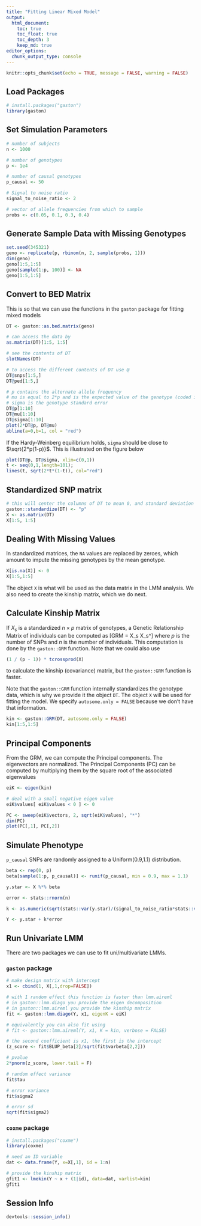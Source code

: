 ```yaml
---
title: "Fitting Linear Mixed Model"
output:
  html_document:
    toc: true
    toc_float: true
    toc_depth: 3
    keep_md: true
editor_options: 
  chunk_output_type: console
---
```


```r
knitr::opts_chunk$set(echo = TRUE, message = FALSE, warning = FALSE)
```

## Load Packages

```r
# install.packages("gaston")
library(gaston)
```


## Set Simulation Parameters

```r
# number of subjects
n <- 1000

# number of genotypes
p <- 1e4

# number of causal genotypes
p_causal <- 50

# Signal to noise ratio
signal_to_noise_ratio <- 2

# vector of allele frequencies from which to sample
probs <- c(0.05, 0.1, 0.3, 0.4)
```

## Generate Sample Data with Missing Genotypes

```r
set.seed(345321)
geno <- replicate(p, rbinom(n, 2, sample(probs, 1)))
dim(geno)
geno[1:5,1:5]
geno[sample(1:p, 100)] <- NA
geno[1:5,1:5]
```


## Convert to BED Matrix

This is so that we can use the functions in the `gaston` package for fitting mixed models

```r
DT <- gaston::as.bed.matrix(geno)

# can access the data by 
as.matrix(DT)[1:5, 1:5]

# see the contents of DT
slotNames(DT)

# to access the different contents of DT use @ 
DT@snps[1:5,]
DT@ped[1:5,]

# p contains the alternate allele frequency 
# mu is equal to 2*p and is the expected value of the genotype (coded in 0, 1, 2)
# sigma is the genotype standard error
DT@p[1:10]
DT@mu[1:10]
DT@sigma[1:10]
plot(2*DT@p, DT@mu)
abline(a=0,b=1, col = "red")
```

If the Hardy-Weinberg equilibrium holds, `sigma` should be close to $\sqrt{2*p(1-p)}$. This is illustrated on the figure below


```r
plot(DT@p, DT@sigma, xlim=c(0,1))
t <- seq(0,1,length=101);
lines(t, sqrt(2*t*(1-t)), col="red")
```

## Standardized SNP matrix

```r
# this will center the columns of DT to mean 0, and standard deviation sqrt(2p(1-p))
gaston::standardize(DT) <- "p"
X <- as.matrix(DT)
X[1:5, 1:5]
```

## Dealing With Missing Values

In standardized matrices, the `NA` values are replaced by zeroes, which amount to impute the missing genotypes by the mean genotype.

```r
X[is.na(X)] <- 0
X[1:5,1:5]
```

The object `X` is what will be used as the data matrix in the LMM analysis. We also need to create the kinship matrix, which we do next.


## Calculate Kinship Matrix

If $X_s$ is a standardized $n \times p$ matrix of genotypes, a Genetic Relationship Matrix of individuals can be computed as \[GRM = \frac{1}{p-1} X_s X_s^\top\] where $p$ is the number of SNPs and $n$ is the number of individuals. This computation is done by the `gaston::GRM` function. Note that we could also use 

```r
(1 / (p - 1)) * tcrossprod(X)
```

to calculate the kinship (covariance) matrix, but the `gaston::GRM` function is faster.  

Note that the `gaston::GRM` function internally standardizes the genotype data, which is why we provide it the object `DT`. The object `X` will be used for fitting the model. We specify `autosome.only = FALSE` because we don't have that information.


```r
kin <- gaston::GRM(DT, autosome.only = FALSE)
kin[1:5,1:5]
```


## Principal Components

From the GRM, we can compute the Principal components. The eigenvectors are normalized. The Principal Components (PC) can be computed by multiplying them by the square root of the associated eigenvalues

```r
eiK <- eigen(kin)

# deal with a small negative eigen value
eiK$values[ eiK$values < 0 ] <- 0

PC <- sweep(eiK$vectors, 2, sqrt(eiK$values), "*")
dim(PC)
plot(PC[,1], PC[,2])
```



## Simulate Phenotype

`p_causal` SNPs are randomly assigned to a Uniform(0.9,1.1) distribution. 

```r
beta <- rep(0, p)
beta[sample(1:p, p_causal)] <- runif(p_causal, min = 0.9, max = 1.1)

y.star <- X %*% beta 

error <- stats::rnorm(n)

k <- as.numeric(sqrt(stats::var(y.star)/(signal_to_noise_ratio*stats::var(error))))

Y <- y.star + k*error
```


## Run Univariate LMM

There are two packages we can use to fit uni/multivariate LMMs.

### `gaston` package


```r
# make design matrix with intercept
x1 <- cbind(1, X[,1,drop=FALSE])

# with 1 random effect this function is faster than lmm.aireml
# in gaston::lmm.diago you provide the eigen decomposition 
# in gaston::lmm.aireml you provide the kinship matrix
fit <- gaston::lmm.diago(Y, x1, eigenK = eiK)

# equivalently you can also fit using 
# fit <- gaston::lmm.aireml(Y, x1, K = kin, verbose = FALSE)

# the second coefficient is x1, the first is the intercept
(z_score <- fit$BLUP_beta[2]/sqrt(fit$varbeta[2,2]))

# pvalue
2*pnorm(z_score, lower.tail = F)

# random effect variance
fit$tau

# error variance
fit$sigma2

# error sd
sqrt(fit$sigma2)

```


### `coxme` package


```r
# install.packages("coxme")
library(coxme)

# need an ID variable
dat <- data.frame(Y, x=X[,1], id = 1:n)

# provide the kinship matrix 
gfit1 <- lmekin(Y ~ x + (1|id), data=dat, varlist=kin)
gfit1
```


## Session Info

```r
devtools::session_info()
```

